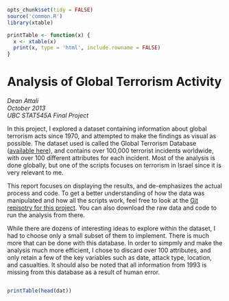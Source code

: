 ```r
opts_chunk$set(tidy = FALSE)
source('common.R')
library(xtable)

printTable <- function(x) {
  x <- xtable(x)
  print(x, type = 'html', include.rowname = FALSE)
}
```

Analysis of Global Terrorism Activity
==============================
_Dean Attali  
October 2013  
UBC STAT545A Final Project_

In this project, I explored a dataset containing information about global terrorism acts since 1970, and attempted to make the findings as visual as possible.  The dataset used is called the Global Terrorism Database ([available here](http://www.start.umd.edu/gtd/)), and contains over 100,000 terrorist incidents worldwide, with over 100 different attributes for each incident.  Most of the analysis is done globally, but one of the scripts focuses on terrorism in Israel since it is very relevant to me.

This report focuses on displaying the results, and de-emphasizes the actual process and code. To get a better understanding of how the data was manipulated and how all the scripts work, feel free to look at the [Git repisotry for this project](https://github.com/daattali/statsTerrorismProject).  You can also download the raw data and code to run the analysis from there.

While there are dozens of interesting ideas to explore within the dataset, I had to choose only a small subset of them to implement. There is much more that can be done with this database. In order to simpmly and make the analysis much more efficient, I chose to discard over 100 attributes, and only retain a few of the key variables such as date, attack type, location, and casualties.  It should also be noted that all information from 1993 is missing from this database as a result of human error.

```r
```

```r
printTable(head(dat))
```